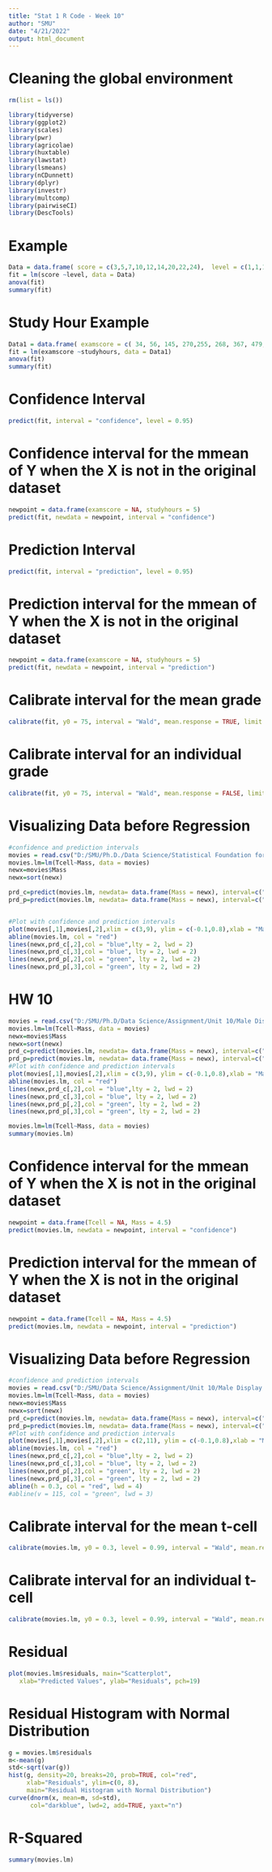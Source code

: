 ---
title: "Stat 1 R Code - Week 10"
author: "SMU"
date: "4/21/2022"
output: html_document
---

# Cleaning the global environment
```{r}
rm(list = ls())
```

```{r include = FALSE}
library(tidyverse)
library(ggplot2)
library(scales)
library(pwr)
library(agricolae)
library(huxtable)
library(lawstat)
library(lsmeans)
library(nCDunnett)
library(dplyr)
library(investr)
library(multcomp)
library(pairwiseCI)
library(DescTools)
```



# Example

```{r}
Data = data.frame( score = c(3,5,7,10,12,14,20,22,24),  level = c(1,1,1,2,2,2,3,3,3))
fit = lm(score ~level, data = Data)
anova(fit)
summary(fit)
```

# Study Hour Example
```{r}
Data1 = data.frame( examscore = c( 34, 56, 145, 270,255, 268, 367, 479, 445, 489, 695, 778, 794), studyhours = c(1,1,2,2,2,3,4,4,4,6,7,7,8) )
fit = lm(examscore ~studyhours, data = Data1)
anova(fit)
summary(fit)
```

# Confidence Interval
```{r}
predict(fit, interval = "confidence", level = 0.95)
```
# Confidence interval for the mmean of Y when the X is not in the original dataset

```{r}
newpoint = data.frame(examscore = NA, studyhours = 5)
predict(fit, newdata = newpoint, interval = "confidence")
```

# Prediction Interval
```{r}
predict(fit, interval = "prediction", level = 0.95)
```


# Prediction interval for the mmean of Y when the X is not in the original dataset

```{r}
newpoint = data.frame(examscore = NA, studyhours = 5)
predict(fit, newdata = newpoint, interval = "prediction")
```

# Calibrate interval for the mean grade
```{r}
calibrate(fit, y0 = 75, interval = "Wald", mean.response = TRUE, limit = FALSE)
```
# Calibrate interval for an individual grade
```{r}
calibrate(fit, y0 = 75, interval = "Wald", mean.response = FALSE, limit = FALSE)
```


# Visualizing Data before Regression
```{r}
#confidence and prediction intervals
movies = read.csv("D:/SMU/Ph.D./Data Science/Statistical Foundation for Data Science/Assignment/Unit 10/Male Display Data Set.csv")
movies.lm=lm(Tcell~Mass, data = movies)
newx=movies$Mass
newx=sort(newx)

prd_c=predict(movies.lm, newdata= data.frame(Mass = newx), interval=c("confidence"), type = c("response"), level=0.99) 
prd_p=predict(movies.lm, newdata= data.frame(Mass = newx), interval=c("prediction"), type = c("response"), level=0.99) 


#Plot with confidence and prediction intervals
plot(movies[,1],movies[,2],xlim = c(3,9), ylim = c(-0.1,0.8),xlab = "Mass",ylab = "Tcell", main = "Tcell versus Mass")
abline(movies.lm, col = "red")
lines(newx,prd_c[,2],col = "blue",lty = 2, lwd = 2)
lines(newx,prd_c[,3],col = "blue", lty = 2, lwd = 2)
lines(newx,prd_p[,2],col = "green", lty = 2, lwd = 2)
lines(newx,prd_p[,3],col = "green", lty = 2, lwd = 2)

```

# HW 10

```{r}
movies = read.csv("D:/SMU/Ph.D/Data Science/Assignment/Unit 10/Male Display Data Set.csv")
movies.lm=lm(Tcell~Mass, data = movies)
newx=movies$Mass
newx=sort(newx)
prd_c=predict(movies.lm, newdata= data.frame(Mass = newx), interval=c("confidence"), type = c("response"), level=0.99) 
prd_p=predict(movies.lm, newdata= data.frame(Mass = newx), interval=c("prediction"), type = c("response"), level=0.99) 
#Plot with confidence and prediction intervals
plot(movies[,1],movies[,2],xlim = c(3,9), ylim = c(-0.1,0.8),xlab = "Mass",ylab = "Tcell", main = "Tcell versus Mass")
abline(movies.lm, col = "red")
lines(newx,prd_c[,2],col = "blue",lty = 2, lwd = 2)
lines(newx,prd_c[,3],col = "blue", lty = 2, lwd = 2)
lines(newx,prd_p[,2],col = "green", lty = 2, lwd = 2)
lines(newx,prd_p[,3],col = "green", lty = 2, lwd = 2)
```

```{r}
movies.lm=lm(Tcell~Mass, data = movies)
summary(movies.lm)
```
# Confidence interval for the mmean of Y when the X is not in the original dataset

```{r}
newpoint = data.frame(Tcell = NA, Mass = 4.5)
predict(movies.lm, newdata = newpoint, interval = "confidence")
```

# Prediction interval for the mmean of Y when the X is not in the original dataset

```{r}
newpoint = data.frame(Tcell = NA, Mass = 4.5)
predict(movies.lm, newdata = newpoint, interval = "prediction")
```


# Visualizing Data before Regression
```{r}
#confidence and prediction intervals
movies = read.csv("D:/SMU/Data Science/Assignment/Unit 10/Male Display Data Set.csv")
movies.lm=lm(Tcell~Mass, data = movies)
newx=movies$Mass
newx=sort(newx)
prd_c=predict(movies.lm, newdata= data.frame(Mass = newx), interval=c("confidence"), type = c("response"), level=0.99) 
prd_p=predict(movies.lm, newdata= data.frame(Mass = newx), interval=c("prediction"), type = c("response"), level=0.99) 
#Plot with confidence and prediction intervals
plot(movies[,1],movies[,2],xlim = c(2,11), ylim = c(-0.1,0.8),xlab = "Mass",ylab = "Tcell", main = "Tcell versus Mass")
abline(movies.lm, col = "red")
lines(newx,prd_c[,2],col = "blue",lty = 2, lwd = 2)
lines(newx,prd_c[,3],col = "blue", lty = 2, lwd = 2)
lines(newx,prd_p[,2],col = "green", lty = 2, lwd = 2)
lines(newx,prd_p[,3],col = "green", lty = 2, lwd = 2)
abline(h = 0.3, col = "red", lwd = 4)
#abline(v = 115, col = "green", lwd = 3)

```

# Calibrate interval for the mean t-cell
```{r}
calibrate(movies.lm, y0 = 0.3, level = 0.99, interval = "Wald", mean.response = TRUE, limit = FALSE)
```

# Calibrate interval for an individual t-cell
```{r}
calibrate(movies.lm, y0 = 0.3, level = 0.99, interval = "Wald", mean.response = FALSE, limit = FALSE)
```

# Residual
```{r}
plot(movies.lm$residuals, main="Scatterplot",
   xlab="Predicted Values", ylab="Residuals", pch=19)
```

# Residual Histogram with Normal Distribution
```{r}
g = movies.lm$residuals
m<-mean(g)
std<-sqrt(var(g))
hist(g, density=20, breaks=20, prob=TRUE, col="red",
     xlab="Residuals", ylim=c(0, 8), 
     main="Residual Histogram with Normal Distribution")
curve(dnorm(x, mean=m, sd=std), 
      col="darkblue", lwd=2, add=TRUE, yaxt="n")
```
# R-Squared
```{r}
summary(movies.lm)
```

